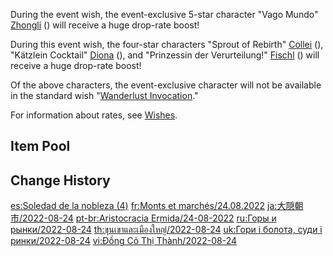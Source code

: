 {{Wish
|name              = Gentry of Hermitage 2022-08-24
|image             = Gentry of Hermitage 2022-08-24.png
|type              = Character Event
|type2             = Character Event-2
|duration          = event
|time_start        = 2022-08-24 11:00:00
|time_start_offset = GMT+8
|time_end          = 2022-09-09 17:59:59
|link              = https://genshin.hoyoverse.com/en/news/detail/23136
|preceding         = Tapestry of Golden Flames/2022-08-02
|succeeding        = Adrift in the Harbor/2022-09-09
|succeeding2       = Drifting Luminescence/2022-09-09
|alongside         = Viridescent Vigil/2022-08-24
|alongside2        = Epitome Invocation/2022-08-24
|previous          = Gentry of Hermitage/2022-01-25
}}
During the event wish, the event-exclusive 5-star character "Vago Mundo" [[Zhongli]] ({{Geo}}) will receive a huge drop-rate boost!

During this event wish, the four-star characters "Sprout of Rebirth" [[Collei]] ({{Dendro}}), "Kätzlein Cocktail" [[Diona]] ({{Cryo}}), and "Prinzessin der Verurteilung!" [[Fischl]] ({{Electro}}) will receive a huge drop-rate boost!

Of the above characters, the event-exclusive character will not be available in the standard wish "[[Wanderlust Invocation]]."

For information about rates, see [[Wishes]].

==Item Pool==
{{Wish Pool
|^Zhongli
|^Collei
|^Diona
|^Fischl
|Diluc
|Jean
|Keqing
|Mona
|Qiqi
|Barbara
|Beidou
|Bennett
|Chongyun
|Gorou
|Kujou Sara
|Kuki Shinobu
|Ningguang
|Noelle
|Razor
|Rosaria
|Sayu
|Shikanoin Heizou
|Sucrose
|Thoma
|Xiangling
|Xingqiu
|Xinyan
|Yanfei
|Yun Jin
|Dragon's Bane
|Eye of Perception
|Favonius Codex
|Favonius Greatsword
|Favonius Lance
|Favonius Sword
|Favonius Warbow
|Lion's Roar
|Rainslasher
|Rust
|Sacrificial Bow
|Sacrificial Fragments
|Sacrificial Greatsword
|Sacrificial Sword
|The Bell
|The Flute
|The Stringless
|The Widsith
|Black Tassel
|Bloodtainted Greatsword
|Cool Steel
|Debate Club
|Emerald Orb
|Ferrous Shadow
|Harbinger of Dawn
|Magic Guide
|Raven Bow
|Sharpshooter's Oath
|Skyrider Sword
|Slingshot
|Thrilling Tales of Dragon Slayers
}}

==Change History==
{{Change History|3.0}}

[[es:Soledad de la nobleza (4)]]
[[fr:Monts et marchés/24.08.2022]]
[[ja:大隠朝市/2022-08-24]]
[[pt-br:Aristocracia Ermida/24-08-2022]]
[[ru:Горы и рынки/2022-08-24]]
[[th:ขุนเขาและเมืองใหญ่/2022-08-24]]
[[uk:Гори і болота, суди і ринки/2022-08-24]]
[[vi:Đồng Cỏ Thị Thành/2022-08-24]]